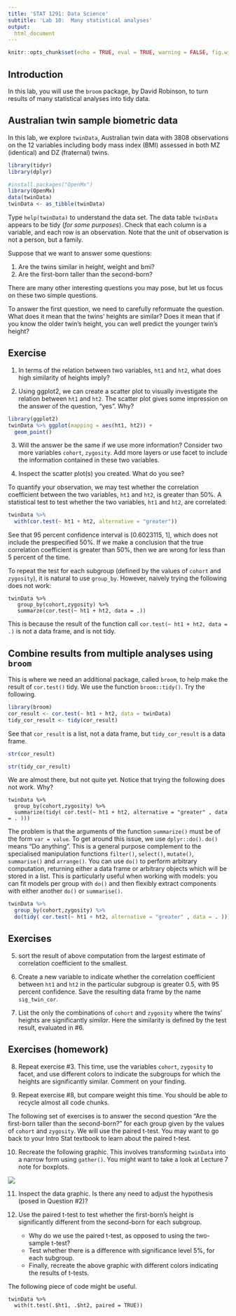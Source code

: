 ```yaml
---
title: 'STAT 1291: Data Science'
subtitle: 'Lab 10:  Many statistical analyses'
output:
  html_document
---
```


```r
knitr::opts_chunk$set(echo = TRUE, eval = TRUE, warning = FALSE, fig.width=6, fig.height=4, out.width = "70%", fig.align = "center") 
```
 
## Introduction

In this lab, you will use the `broom` package, by David Robinson, to turn results of many statistical analyses into tidy data. 

## Australian twin sample biometric data

In this lab, we explore `twinData`, Australian twin data with 3808 observations on the 12 variables including body mass index (BMI) assessed in both MZ (identical) and DZ (fraternal) twins. 


```r
library(tidyr)
library(dplyr)

#install.packages("OpenMx")
library(OpenMx)
data(twinData)
twinData <- as_tibble(twinData)
```

Type `help(twinData)` to understand the data set. The data table `twinData` appears to be tidy (*for some purposes*). Check that each column is a variable, and each row is an observation. Note that the unit of observation is not a person, but a family. 

Suppose that we want to answer some questions: 

1. Are the twins similar in height, weight and bmi? 
2. Are the first-born taller than the second-born? 

There are many other interesting questions you may pose, but let us focus on these two simple questions. 

To answer the first question, we need to carefully reformuate the question. What does it mean that the twins' heights are similar? 
Does it mean that if you know the older twin's height, you can well predict the younger twin's height? 

## Exercise 

1. In terms of the relation between two variables, `ht1` and `ht2`,  what does high similarity of heights imply? 

2. Using ggplot2, we can create a scatter plot to visually investigate the relation between `ht1` and `ht2`. The scatter plot gives some impression on the answer of the question, "yes". Why? 

```r
library(ggplot2)
twinData %>% ggplot(mapping = aes(ht1, ht2)) + 
  geom_point() 
```



3.  Will the answer be the same if we use more information? Consider two more variables `cohort`, `zygosity`. Add more layers or use facet to include the information contained in these two variables. 
 

4. Inspect the scatter plot(s) you created. What do you see? 


To quantify your observation, we may test whether the correlation coefficient between the two variables, `ht1` and `ht2`, is greater than 50%. A statistical test to test whether the two variables, `ht1` and `ht2`, are correlated: 

```r
twinData %>% 
  with(cor.test(~ ht1 + ht2, alternative = "greater"))
```
See that 95 percent confidence interval is [0.6023115, 1], which does not include the prespecified 50%. If we make a conclusion that the true correlation coefficient is greater than 50%, then we are wrong for less than 5 percent of the time. 

To repeat the test for each subgroup (defined by the values of `cohort` and `zygosity`), it is natural to use `group_by`. However, naively trying the following does not work: 

```
twinData %>% 
   group_by(cohort,zygosity) %>% 
   summarze(cor.test(~ ht1 + ht2, data = .))
```

This is because the result of the function call `cor.test(~ ht1 + ht2, data = .)` is not a data frame, and is not tidy. 

## Combine results from multiple analyses using `broom`

This is where we need an additional package, called `broom`, to help make the result of `cor.test()` tidy. We use the function `broom::tidy()`. Try the following. 

```r
library(broom)
cor_result <- cor.test(~ ht1 + ht2, data = twinData)
tidy_cor_result <- tidy(cor_result)
```

See that `cor_result` is a list, not a data frame, but `tidy_cor_result` is a data frame. 

```r
str(cor_result)
```

```r
str(tidy_cor_result)
```

We are almost there, but not quite yet. Notice that trying the following does not work. Why? 

```
twinData %>% 
  group_by(cohort,zygosity) %>%  
  summarize(tidy( cor.test(~ ht1 + ht2, alternative = "greater" , data = . )))

```
The problem is that the arguments of the function `summarize()` must be 	  of the form `var = value`. To get around this issue, we use `dplyr::do()`. `do()` means "Do anything". This is a general purpose complement to the specialised manipulation functions `filter()`, `select()`, `mutate()`, `summarise()` and `arrange()`. You can use `do()` to perform arbitrary computation, returning either a data frame or arbitrary objects which will be stored in a list. This is particularly useful when working with models: you can fit models per group with `do()` and then flexibly extract components with either another `do()` or `summarise()`.

```r
twinData %>% 
  group_by(cohort,zygosity) %>%  
  do(tidy( cor.test(~ ht1 + ht2, alternative = "greater" , data = . )))
```

## Exercises

5. sort the result of above computation from the largest estimate of correlation coefficient to the smallest. 

6. Create a new variable to indicate whether the correlation coefficient between `ht1` and `ht2` in the particular subgroup is greater 0.5, with 95 percent confidence. Save the resulting data frame by the name `sig_twin_cor`.
 
7. List the only the combinations of `cohort` and `zygosity` where the twins' heights are significantly *similar*. Here the similarity is defined by the test result, evaluated in #6. 
 


## Exercises (homework)

8. Repeat exercise #3. This time, use the variables `cohort`, `zygosity` to facet, and use different colors to indicate the subgroups for which the heights are significantly similar. Comment on your finding. 
 

9. Repeat exercise #8, but compare weight this time. You should be able to recycle almost all code chunks. 

The following set of exercises is to answer the second question "Are the first-born taller than the second-born?" for each group given by the values of `cohort` and  `zygosity`. We will use the paired t-test. You may want to go back to your Intro Stat textbook to learn about the paired t-test. 

10. Recreate the following graphic. This involves transforming `twinData` into a narrow form using `gather()`. You might want to take a look at Lecture 7 note for boxplots.
 

![](twin_box.png)

11. Inspect the data graphic. Is there any need to adjust the hypothesis (posed in Question #2)? 

12. Use the paired t-test to test whether the first-born's height is significantly different from the second-born for each subgroup. 

    + Why do we use the paired t-test, as opposed to using the two-sample t-test?
    + Test whether there is a difference with significance level 5%, for each subgroup.
    + Finally, recreate the above graphic with different colors indicating the results of t-tests. 

The following piece of code might be useful. 
```
twinData %>% 
  with(t.test(.$ht1, .$ht2, paired = TRUE))
```

 

